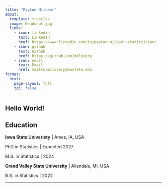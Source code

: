 ```yaml
---
title: "Payton Miloser"
about:
  template: trestles
  image: Headshot.jpg
  links:
    - icon: linkedin
      text: LinkedIn
      href: https://www.linkedin.com/in/payton-miloser-statistician/
    - icon: github
      text: Github
      href: https://github.com/miloserp
    - icon: email
      text: Email
      href: mailto:miloserp@iastate.edu
format:
  html:
    page-layout: full
    toc: false
---
```


## Hello World!



## Education

**Iowa State Univeristy** | Ames, IA, USA

PhD in Statistics | Expected 2027

M.S. in Statistics | 2024

**Grand Valley State University** | Allendale, MI, USA

B.S. in Statistics | 2022

---
